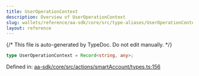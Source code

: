 ```yaml
---
title: UserOperationContext
description: Overview of UserOperationContext
slug: wallets/reference/aa-sdk/core/src/type-aliases/UserOperationContext
layout: reference
---
```


{/* This file is auto-generated by TypeDoc. Do not edit manually. */}

```ts
type UserOperationContext = Record<string, any>;
```

Defined in: [aa-sdk/core/src/actions/smartAccount/types.ts:156](https://github.com/alchemyplatform/aa-sdk/blob/08ef11b1fc98663df6a97fa93722c7f14b33f1cc/aa-sdk/core/src/actions/smartAccount/types.ts#L156)
